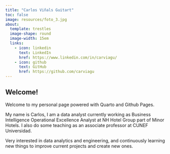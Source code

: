 ```yaml
---
title: "Carlos Viñals Guitart"
toc: false
image: resources/foto_3.jpg
about: 
  template: trestles
  image-shape: round
  image-width: 15em
  links:
    - icon: linkedin 
      text: LinkedIn
      href: https://www.linkedin.com/in/carviagu/
    - icon: github 
      text: GitHub
      href: https://github.com/carviagu
---
```


## Welcome! 

Welcome to my personal page powered with Quarto and Github Pages. 

My name is Carlos, I am a data analyst currently working as Business Intelligence Operational Excellence Analyst at NH Hotel Group part of Minor Hotels. I also do some teaching as an associate professor at CUNEF Universidad. 

Very interested in data analytics and engineering, and continuously learning new things to improve current projects and create new ones. 

